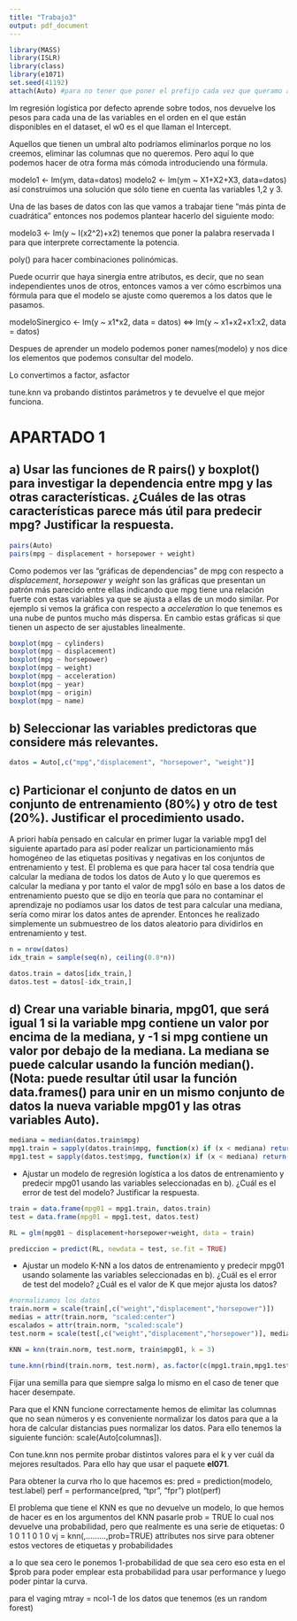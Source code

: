 ```yaml
---
title: "Trabajo3"
output: pdf_document
---
```

```r
library(MASS)
library(ISLR)
library(class)
library(e1071)
set.seed(41192)
attach(Auto) #para no tener que poner el prefijo cada vez que queramo acceder a una atributo del dataframe
```

lm regresión logística por defecto aprende sobre todos, nos devuelve los pesos para cada una de las variables en el orden en el que están disponibles en el dataset, el w0 es el que llaman el Intercept. 

Aquellos que tienen un umbral alto podríamos eliminarlos porque no los creemos, eliminar las columnas que no queremos. Pero aquí lo que podemos hacer de otra forma más cómoda introduciendo una fórmula.

modelo1 <- lm(ym, data=datos)
modelo2 <- lm(ym ~ X1+X2+X3, data=datos) así construimos una solución que sólo tiene en cuenta las variables 1,2 y 3.

Una de las bases de datos con las que vamos a trabajar tiene "más pinta de cuadrática" entonces nos podemos plantear hacerlo del siguiente modo:

modelo3 <- lm(y ~ I(x2^2)+x2) tenemos que poner la palabra reservada I para que interprete correctamente la potencia.

poly() para hacer combinaciones polinómicas.

Puede ocurrir que haya sinergia entre atributos, es decir, que no sean independientes unos de otros, entonces vamos a ver cómo escrbimos una fórmula para que el modelo se ajuste como queremos a los datos que le pasamos.

modeloSinergico <- lm(y ~ x1*x2, data = datos) <=> lm(y ~ x1+x2+x1:x2, data = datos)

Despues de aprender un modelo podemos poner names(modelo) y nos dice los elementos que podemos consultar del modelo.

Lo convertimos a factor, asfactor

tune.knn va probando distintos parámetros y te devuelve el que mejor funciona.

# APARTADO 1

## a) Usar las funciones de R pairs() y boxplot() para investigar la dependencia entre mpg y las otras características. ¿Cuáles de las otras características parece más útil para predecir mpg? Justificar la respuesta.

```r
pairs(Auto)
pairs(mpg ~ displacement + horsepower + weight)
```

Como podemos ver las "gráficas de dependencias" de mpg con respecto a *displacement*, *horsepower* y *weight* son las gráficas que presentan un patrón más parecido entre ellas indicando que mpg tiene una relación fuerte con estas variables ya que se ajusta a ellas de un modo similar. Por ejemplo si vemos la gráfica con respecto a *acceleration* lo que tenemos es una nube de puntos mucho más dispersa. En cambio estas gráficas si que tienen un aspecto de ser ajustables linealmente.

```r
boxplot(mpg ~ cylinders)
boxplot(mpg ~ displacement)
boxplot(mpg ~ horsepower)
boxplot(mpg ~ weight)
boxplot(mpg ~ acceleration)
boxplot(mpg ~ year)
boxplot(mpg ~ origin)
boxplot(mpg ~ name)
```



## b) Seleccionar las variables predictoras que considere más relevantes.

```r
datos = Auto[,c("mpg","displacement", "horsepower", "weight")]
```

## c) Particionar el conjunto de datos en un conjunto de entrenamiento (80%) y otro de test (20%). Justificar el procedimiento usado.

A priori había pensado en calcular en primer lugar la variable mpg1 del siguiente apartado para así poder realizar un particionamiento más homogéneo de las etiquetas positivas y negativas en los conjuntos de entrenamiento y test. El problema es que para hacer tal cosa tendría que calcular la mediana de todos los datos de Auto y lo que queremos es calcular la mediana y por tanto el valor de mpg1 sólo en base a los datos de entrenamiento puesto que se dijo en teoría que para no contaminar el aprendizaje no podíamos usar los datos de test para calcular una mediana, sería como mirar los datos antes de aprender. Entonces he realizado simplemente un submuestreo de los datos aleatorio para dividirlos en entrenamiento y test.

```r
n = nrow(datos)
idx_train = sample(seq(n), ceiling(0.8*n))

datos.train = datos[idx_train,]
datos.test = datos[-idx_train,]
```
## d) Crear una variable binaria, mpg01, que será igual 1 si la variable mpg contiene un valor por encima de la mediana, y -1 si mpg contiene un valor por debajo de la mediana. La mediana se puede calcular usando la función median(). (Nota: puede resultar útil usar la función data.frames() para unir en un mismo conjunto de datos la nueva variable mpg01 y las otras variables Auto).

```r
mediana = median(datos.train$mpg)
mpg1.train = sapply(datos.train$mpg, function(x) if (x < mediana) return(-1) else return(1))
mpg1.test = sapply(datos.test$mpg, function(x) if (x < mediana) return(-1) else return(1))
```

* Ajustar un modelo de regresión logística a los datos de entrenamiento y predecir mpg01 usando las variables seleccionadas en b). ¿Cuál es el error de test del modelo? Justificar la respuesta.

```r
train = data.frame(mpg01 = mpg1.train, datos.train)
test = data.frame(mpg01 = mpg1.test, datos.test)

RL = glm(mpg01 ~ displacement+horsepower+weight, data = train)

prediccion = predict(RL, newdata = test, se.fit = TRUE)
```


* Ajustar un modelo K-NN a los datos de entrenamiento y predecir mpg01 usando solamente las variables seleccionadas en b). ¿Cuál es el error de test del modelo? ¿Cuál es el valor de K que mejor ajusta los datos?

```r
#normalizamos los datos
train.norm = scale(train[,c("weight","displacement","horsepower")])
medias = attr(train.norm, "scaled:center")
escalados = attr(train.norm, "scaled:scale")
test.norm = scale(test[,c("weight","displacement","horsepower")], medias, escalados)

KNN = knn(train.norm, test.norm, train$mpg01, k = 3)

tune.knn(rbind(train.norm, test.norm), as.factor(c(mpg1.train,mpg1.test)), k=1:100, tune.control(sampling = "cross"), cross = 10)
```

Fijar una semilla para que siempre salga lo mismo en el caso de tener que hacer desempate.

Para que el KNN funcione correctamente hemos de elimitar las columnas que no sean números y es conveniente normalizar los datos para que a la hora de calcular distancias pues normalizar los datos. Para ello tenemos la siguiente función: scale(Auto[columnas]).

Con tune.knn nos permite probar distintos valores para el k y ver cuál da mejores resultados. Para ello hay que usar el paquete **el071**.

Para obtener la curva rho lo que hacemos es:
pred = prediction(modelo, test.label)
perf = performance(pred, "tpr", "fpr")
plot(perf)

El problema que tiene el KNN es que no devuelve un modelo, lo que hemos de hacer es en los argumentos del KNN pasarle prob = TRUE lo cual nos devuelve una probabilidad, pero que realmente es una serie de etiquetas:
0 1 0 1 1 0 1 0
vj = knn(,.........,prob=TRUE)
attributes nos sirve para obtener estos vectores de etiquetas y probabilidades

a lo que sea cero le ponemos 1-probabilidad de que sea cero eso esta en el $prob para poder emplear esta probabilidad para usar performance y luego poder pintar la curva.


para el vaging mtray = ncol-1 de los datos que tenemos (es un random forest)